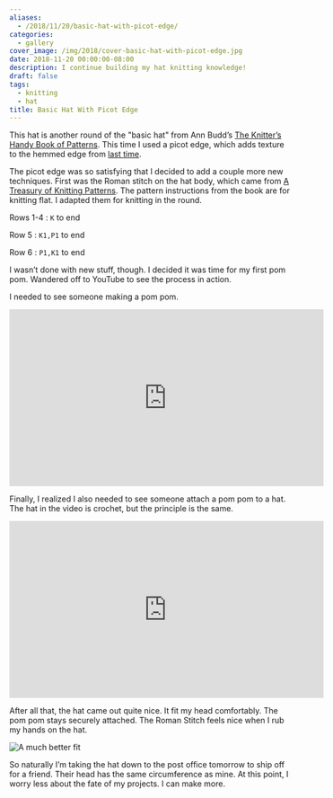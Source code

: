 ```yaml
---
aliases:
  - /2018/11/20/basic-hat-with-picot-edge/
categories:
  - gallery
cover_image: /img/2018/cover-basic-hat-with-picot-edge.jpg
date: 2018-11-20 00:00:00-08:00
description: I continue building my hat knitting knowledge!
draft: false
tags:
  - knitting
  - hat
title: Basic Hat With Picot Edge
---
```


This hat is another round of the "basic hat" from Ann Budd’s [The
Knitter’s Handy Book of
Patterns](https://www.goodreads.com/book/show/85015.Knitters_Handy_Book_Of_Patterns).
This time I used a picot edge, which adds texture to the hemmed edge
from [last time](/post/2018/11/basic-hat-with-hemmed-edge/).

The picot edge was so satisfying that I decided to add a couple more new
techniques. First was the Roman stitch on the hat body, which came from
[A Treasury of Knitting
Patterns](https://www.goodreads.com/book/show/129506.A_Treasury_of_Knitting_Patterns).
The pattern instructions from the book are for knitting flat. I adapted
them for knitting in the round.

Rows 1-4
: `K` to end

Row 5
: `K1,P1` to end

Row 6
: `P1,K1` to end

I wasn’t done with new stuff, though. I decided it was time for my first
pom pom. Wandered off to YouTube to see the process in action.

I needed to see someone making a pom pom.

<iframe width="560" height="315" src="https://www.youtube.com/embed/8ilFeg7dPIU" title="YouTube video player" frameborder="0" allow="accelerometer; autoplay; clipboard-write; encrypted-media; gyroscope; picture-in-picture" allowfullscreen></iframe>

Finally, I realized I also needed to see someone attach a pom pom to a
hat. The hat in the video is crochet, but the principle is the same.

<iframe width="560" height="315" src="https://www.youtube.com/embed/aiRQb5JkjzE" title="YouTube video player" frameborder="0" allow="accelerometer; autoplay; clipboard-write; encrypted-media; gyroscope; picture-in-picture" allowfullscreen></iframe>

After all that, the hat came out quite nice. It fit my head comfortably.
The pom pom stays securely attached. The Roman Stitch feels nice when I
rub my hands on the hat.

![A much better fit](@img/2018/modeling.jpg)

So naturally I’m taking the hat down to the post office tomorrow to ship
off for a friend. Their head has the same circumference as mine. At this
point, I worry less about the fate of my projects. I can make more.
